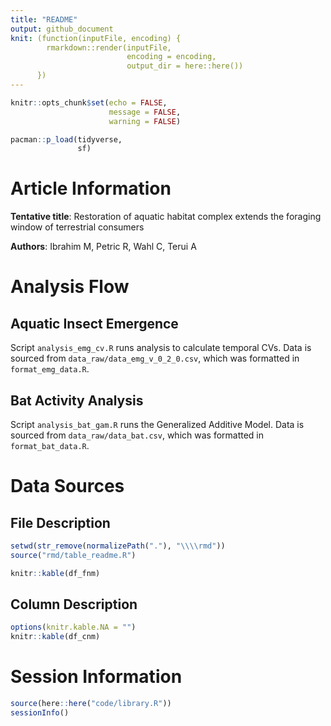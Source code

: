```yaml
---
title: "README"
output: github_document
knit: (function(inputFile, encoding) {
        rmarkdown::render(inputFile,
                          encoding = encoding, 
                          output_dir = here::here())
      })
---
```


```r
knitr::opts_chunk$set(echo = FALSE,
                      message = FALSE,
                      warning = FALSE)

pacman::p_load(tidyverse,
               sf)
```

# Article Information

**Tentative title**: Restoration of aquatic habitat complex extends the foraging window of terrestrial consumers

**Authors**: Ibrahim M, Petric R, Wahl C, Terui A

# Analysis Flow

## Aquatic Insect Emergence

Script `analysis_emg_cv.R` runs analysis to calculate temporal CVs.
Data is sourced from `data_raw/data_emg_v_0_2_0.csv`, which was formatted in `format_emg_data.R`.

## Bat Activity Analysis

Script `analysis_bat_gam.R` runs the Generalized Additive Model.
Data is sourced from `data_raw/data_bat.csv`, which was formatted in `format_bat_data.R`.

# Data Sources

## File Description

```r

setwd(str_remove(normalizePath("."), "\\\\rmd"))
source("rmd/table_readme.R")

knitr::kable(df_fnm)
```

## Column Description

```r

options(knitr.kable.NA = "")
knitr::kable(df_cnm)

```

# Session Information

```r

source(here::here("code/library.R"))
sessionInfo()

```